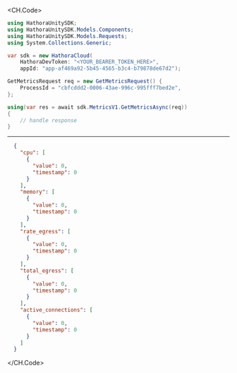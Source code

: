 
<CH.Code>
```csharp GetMetrics.cs
using HathoraUnitySDK;
using HathoraUnitySDK.Models.Components;
using HathoraUnitySDK.Models.Requests;
using System.Collections.Generic;

var sdk = new HathoraCloud(
    HathoraDevToken: "<YOUR_BEARER_TOKEN_HERE>",
    appId: "app-af469a92-5b45-4565-b3c4-b79878de67d2");

GetMetricsRequest req = new GetMetricsRequest() {
    ProcessId = "cbfcddd2-0006-43ae-996c-995fff7bed2e",
};

using(var res = await sdk.MetricsV1.GetMetricsAsync(req))
{
    // handle response
}
```
---

```json Example Response
  {
    "cpu": [
      {
        "value": 0,
        "timestamp": 0
      }
    ],
    "memory": [
      {
        "value": 0,
        "timestamp": 0
      }
    ],
    "rate_egress": [
      {
        "value": 0,
        "timestamp": 0
      }
    ],
    "total_egress": [
      {
        "value": 0,
        "timestamp": 0
      }
    ],
    "active_connections": [
      {
        "value": 0,
        "timestamp": 0
      }
    ]
  }
```
</CH.Code>
